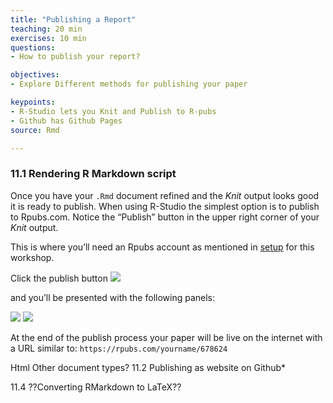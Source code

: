 ```yaml
---
title: "Publishing a Report"
teaching: 20 min
exercises: 10 min
questions:
- How to publish your report?

objectives:
- Explore Different methods for publishing your paper

keypoints:
- R-Studio lets you Knit and Publish to R-pubs
- Github has Github Pages 
source: Rmd

---
```


### 11.1 Rendering R Markdown script 

Once you have your `.Rmd` document refined and the _Knit_ output looks good it 
is ready to publish.  When using R-Studio the simplest option is to publish to Rpubs.com.
Notice the "Publish" button in the upper right corner of your _Knit_ output.  

This is where you'll need an Rpubs account as mentioned in [setup](#FIXME) 
for this workshop.  

Click the publish button 
![](../fig/r-studio-knit-publish-button-scrnshot.png)

and you'll be presented with the following panels:

![](../fig/r-studio-knit-publish-to-scrnshot.png)
![](../fig/r-studio-knit-publish-confirm-scrnshot.png)

At the end of the publish process your paper will be live on the internet 
with a URL similar to: `https://rpubs.com/yourname/678624`




Html
Other document types?
11.2 Publishing as website on Github*

11.4 ??Converting RMarkdown to LaTeX??
